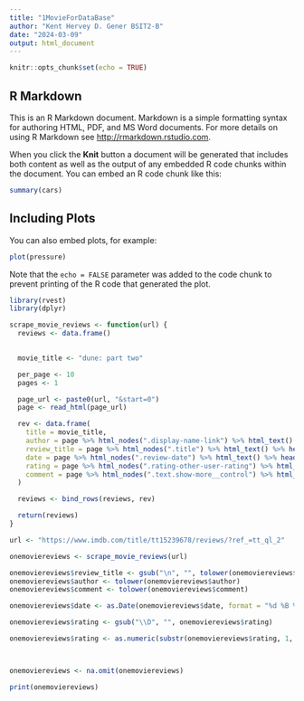 ---
title: "1MovieForDataBase"
author: "Kent Hervey D. Gener BSIT2-B"
date: "2024-03-09"
output: html_document
---

```{r setup, include=FALSE}
knitr::opts_chunk$set(echo = TRUE)
```

## R Markdown

This is an R Markdown document. Markdown is a simple formatting syntax for authoring HTML, PDF, and MS Word documents. For more details on using R Markdown see <http://rmarkdown.rstudio.com>.

When you click the **Knit** button a document will be generated that includes both content as well as the output of any embedded R code chunks within the document. You can embed an R code chunk like this:

```{r cars}
summary(cars)
```

## Including Plots

You can also embed plots, for example:

```{r pressure, echo=FALSE}
plot(pressure)
```

Note that the `echo = FALSE` parameter was added to the code chunk to prevent printing of the R code that generated the plot.
```{r}
library(rvest)
library(dplyr)

scrape_movie_reviews <- function(url) {
  reviews <- data.frame()

  
  movie_title <- "dune: part two"

  per_page <- 10
  pages <- 1  

  page_url <- paste0(url, "&start=0")
  page <- read_html(page_url)

  rev <- data.frame(
    title = movie_title,
    author = page %>% html_nodes(".display-name-link") %>% html_text() %>% head(per_page),
    review_title = page %>% html_nodes(".title") %>% html_text() %>% head(per_page),
    date = page %>% html_nodes(".review-date") %>% html_text() %>% head(per_page),
    rating = page %>% html_nodes(".rating-other-user-rating") %>% html_text() %>% head(per_page),
    comment = page %>% html_nodes(".text.show-more__control") %>% html_text() %>% head(per_page)
  )

  reviews <- bind_rows(reviews, rev)

  return(reviews)
}

url <- "https://www.imdb.com/title/tt15239678/reviews/?ref_=tt_ql_2"

onemoviereviews <- scrape_movie_reviews(url)

onemoviereviews$review_title <- gsub("\n", "", tolower(onemoviereviews$review_title))
onemoviereviews$author <- tolower(onemoviereviews$author)
onemoviereviews$comment <- tolower(onemoviereviews$comment)

onemoviereviews$date <- as.Date(onemoviereviews$date, format = "%d %B %Y")

onemoviereviews$rating <- gsub("\\D", "", onemoviereviews$rating)

onemoviereviews$rating <- as.numeric(substr(onemoviereviews$rating, 1, nchar(onemoviereviews$rating) - 2))



onemoviereviews <- na.omit(onemoviereviews)

print(onemoviereviews)

```

